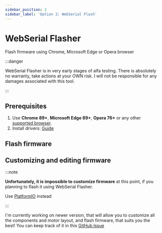 ```yaml
---
sidebar_position: 2
sidebar_label: 'Option 2: WebSerial Flash'
---
```


# WebSerial Flasher

Flash firmware using Chrome, Microsoft Edge or Opera browser

:::danger

WebSerial Flasher is in very early stages of alfa testing. There is absolutely no warranty, take actions at your OWN risk.
I will not be responsible for any damages associated with this tool.

:::

## Prerequisites

1. Use **Chrome 89+**, **Microsoft Edge 89+**, **Opera 76+** or any other [supported browser](https://caniuse.com/web-serial).
2. Install drivers: [Guide](./drivers)

## Flash firmware

<WebSerialProvider>
  <FlashFirmware />
</WebSerialProvider>

## Customizing and editing firmware

:::note

**Unfortunately, it is impossible to customize firmware** at this point, if you planning to flash it using WebSerial Flasher.

Use [PlatformIO](./platformio) instead

:::

I'm currently working on newer version, that will allow you to customize all the components and motor layout, and flash firmware, that suits you the best!
You can keep track of it in this [GitHub Issue](https://github.com/openhaptics/openhaptics-firmware/milestone/4)

